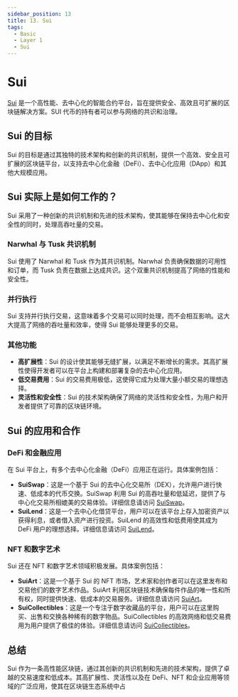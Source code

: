 ```yaml
---
sidebar_position: 13
title: 13. Sui
tags:
  - Basic
  - Layer 1
  - Sui
---
```


# Sui

[Sui](https://sui.io/) 是一个高性能、去中心化的智能合约平台，旨在提供安全、高效且可扩展的区块链解决方案。SUI 代币的持有者可以参与网络的共识和治理。

## Sui 的目标

Sui 的目标是通过其独特的技术架构和创新的共识机制，提供一个高效、安全且可扩展的区块链平台，以支持去中心化金融（DeFi）、去中心化应用（DApp）和其他大规模应用。

## Sui 实际上是如何工作的？

Sui 采用了一种创新的共识机制和先进的技术架构，使其能够在保持去中心化和安全性的同时，处理高吞吐量的交易。

### Narwhal 与 Tusk 共识机制

Sui 使用了 Narwhal 和 Tusk 作为其共识机制。Narwhal 负责确保数据的可用性和订单，而 Tusk 负责在数据上达成共识。这个双重共识机制提高了网络的性能和安全性。

### 并行执行

Sui 支持并行执行交易，这意味着多个交易可以同时处理，而不会相互影响。这大大提高了网络的吞吐量和效率，使得 Sui 能够处理更多的交易。

### 其他功能

- **高扩展性**：Sui 的设计使其能够无缝扩展，以满足不断增长的需求。其高扩展性使得开发者可以在平台上构建和部署复杂的去中心化应用。
- **低交易费用**：Sui 的交易费用极低，这使得它成为处理大量小额交易的理想选择。
- **灵活性和安全性**：Sui 的技术架构确保了网络的灵活性和安全性，为用户和开发者提供了可靠的区块链环境。

## Sui 的应用和合作

### DeFi 和金融应用

在 Sui 平台上，有多个去中心化金融（DeFi）应用正在运行。具体案例包括：

- **SuiSwap**：这是一个基于 Sui 的去中心化交易所（DEX），允许用户进行快速、低成本的代币交换。SuiSwap 利用 Sui 的高吞吐量和低延迟，提供了与中心化交易所相媲美的交易体验。详细信息请访问 [SuiSwap](https://suiswap.io/)。
- **SuiLend**：这是一个去中心化借贷平台，用户可以在该平台上存入加密资产以获得利息，或者借入资产进行投资。SuiLend 的高效性和低费用使其成为 DeFi 用户的理想选择。详细信息请访问 [SuiLend](https://suilend.io/)。

### NFT 和数字艺术

Sui 还在 NFT 和数字艺术领域积极发展。具体案例包括：

- **SuiArt**：这是一个基于 Sui 的 NFT 市场，艺术家和创作者可以在这里发布和交易他们的数字艺术作品。SuiArt 利用区块链技术确保每件作品的唯一性和所有权，同时提供快速、低成本的交易服务。详细信息请访问 [SuiArt](https://suiart.io/)。
- **SuiCollectibles**：这是一个专注于数字收藏品的平台，用户可以在这里购买、出售和交换各种稀有的数字物品。SuiCollectibles 的高效网络和低交易费用为用户提供了极佳的体验。详细信息请访问 [SuiCollectibles](https://suicollectibles.io/)。

## 总结

Sui 作为一条高性能区块链，通过其创新的共识机制和先进的技术架构，提供了卓越的交易速度和低成本。其高扩展性、灵活性以及在 DeFi、NFT 和企业应用等领域的广泛应用，使其在区块链生态系统中占
